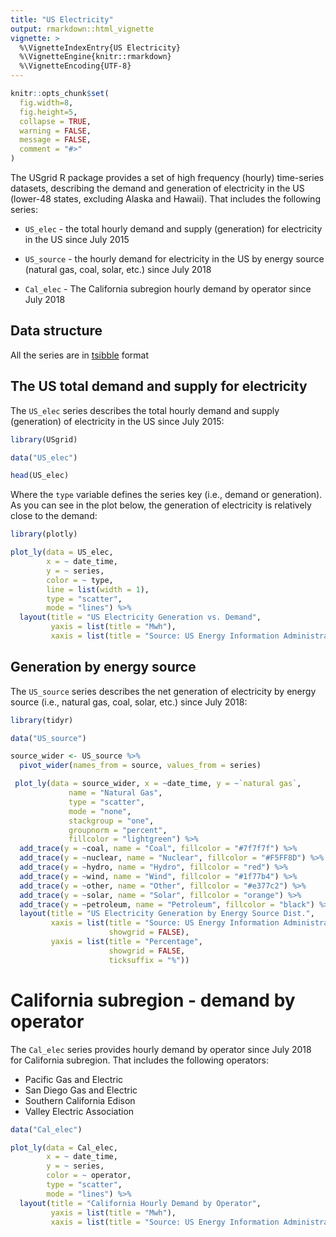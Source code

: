 ```yaml
---
title: "US Electricity"
output: rmarkdown::html_vignette
vignette: >
  %\VignetteIndexEntry{US Electricity}
  %\VignetteEngine{knitr::rmarkdown}
  %\VignetteEncoding{UTF-8}
---
```


```r
knitr::opts_chunk$set(
  fig.width=8, 
  fig.height=5,
  collapse = TRUE,
  warning = FALSE, 
  message = FALSE,
  comment = "#>"
)
```

The USgrid R package provides a set of high frequency (hourly) time-series datasets, describing the demand and generation of electricity in the US (lower-48 states, excluding Alaska and Hawaii). That includes the following series:

* `US_elec`  - the total hourly demand and supply (generation) for electricity in the US since July 2015

* `US_source` - the hourly demand for electricity in the US by energy source (natural gas, coal, solar, etc.) since July 2018

* `Cal_elec` - The California subregion hourly demand by operator since July 2018

## Data structure

All the series are in [tsibble](https://tsibble.tidyverts.org/index.html) format

## The US total demand and supply for electricity

The `US_elec` series describes the total hourly demand and supply (generation) of electricity in the US since July 2015:

```r
library(USgrid)

data("US_elec")

head(US_elec)

```

Where the `type` variable defines the series key (i.e., demand or generation). As you can see in the plot below, the generation of electricity is relatively close to the demand:


```r
library(plotly)

plot_ly(data = US_elec,
        x = ~ date_time,
        y = ~ series,
        color = ~ type,
        line = list(width = 1),
        type = "scatter",
        mode = "lines") %>%
  layout(title = "US Electricity Generation vs. Demand",
         yaxis = list(title = "Mwh"),
         xaxis = list(title = "Source: US Energy Information Administration (Nov 2019)"))
```


## Generation by energy source

The `US_source` series describes the net generation of electricity by energy source (i.e., natural gas, coal, solar, etc.) since July 2018:

```r
library(tidyr)

data("US_source")

source_wider <- US_source %>% 
  pivot_wider(names_from = source, values_from = series)

 plot_ly(data = source_wider, x = ~date_time, y = ~`natural gas`, 
             name = "Natural Gas", 
             type = "scatter", 
             mode = "none", 
             stackgroup = "one", 
             groupnorm = "percent",
             fillcolor = "lightgreen") %>%
  add_trace(y = ~coal, name = "Coal", fillcolor = "#7f7f7f") %>%
  add_trace(y = ~nuclear, name = "Nuclear", fillcolor = "#F5FF8D") %>%
  add_trace(y = ~hydro, name = "Hydro", fillcolor = "red") %>%
  add_trace(y = ~wind, name = "Wind", fillcolor = "#1f77b4") %>%
  add_trace(y = ~other, name = "Other", fillcolor = "#e377c2") %>%
  add_trace(y = ~solar, name = "Solar", fillcolor = "orange") %>%
  add_trace(y = ~petroleum, name = "Petroleum", fillcolor = "black") %>%
  layout(title = "US Electricity Generation by Energy Source Dist.",
         xaxis = list(title = "Source: US Energy Information Administration (Nov 2019)",
                      showgrid = FALSE),
         yaxis = list(title = "Percentage",
                      showgrid = FALSE,
                      ticksuffix = "%"))
```


# California subregion - demand by operator

The `Cal_elec` series provides hourly demand by operator since July 2018 for California subregion. That includes the following operators:

* Pacific Gas and Electric
* San Diego Gas and Electric
* Southern California Edison
* Valley Electric Association



```r
data("Cal_elec")

plot_ly(data = Cal_elec,
        x = ~ date_time,
        y = ~ series,
        color = ~ operator,
        type = "scatter",
        mode = "lines") %>%
  layout(title = "California Hourly Demand by Operator",
         yaxis = list(title = "Mwh"),
         xaxis = list(title = "Source: US Energy Information Administration (Nov 2019)"))
```

